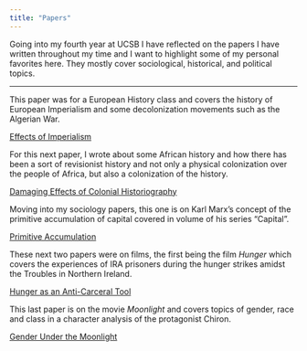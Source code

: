 ```yaml
---
title: "Papers"
---
```


Going into my fourth year at UCSB I have reflected on the papers I have written throughout my time and I want to highlight some of my personal favorites here. They mostly cover sociological, historical, and political topics.

------------------------------------------------------------------------

This paper was for a European History class and covers the history of European Imperialism and some decolonization movements such as the Algerian War.

[Effects of Imperialism](file:///Users/jaydenevans/Downloads/evans_Hist4cPaper.pdf)

For this next paper, I wrote about some African history and how there has been a sort of revisionist history and not only a physical colonization over the people of Africa, but also a colonization of the history.

[Damaging Effects of Colonial Historiography](file:///Users/jaydenevans/Downloads/BL%20ST%2049A%20Research%20Paper.pdf)

Moving into my sociology papers, this one is on Karl Marx's concept of the primitive accumulation of capital covered in volume of his series "Capital".

[Primitive Accumulation](file:///Users/jaydenevans/Downloads/SOC%20185M%20Paper%20(1).pdf)

These next two papers were on films, the first being the film *Hunger* which covers the experiences of IRA prisoners during the hunger strikes amidst the Troubles in Northern Ireland.

[Hunger as an Anti-Carceral Tool](file:///Users/jaydenevans/Downloads/SOC%20146%20Essay.pdf)

This last paper is on the movie *Moonlight* and covers topics of gender, race and class in a character analysis of the protagonist Chiron.

[Gender Under the Moonlight](file:///Users/jaydenevans/Downloads/SOC%20144S%20Paper%20(2).pdf)
